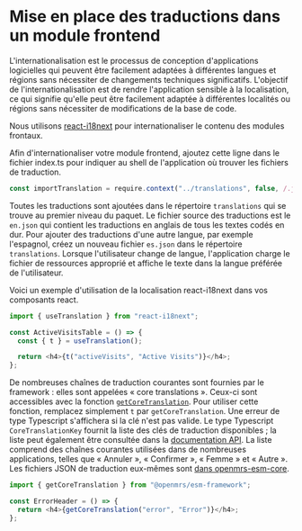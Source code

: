 # Mise en place des traductions dans un module frontend

L'internationalisation est le processus de conception d'applications logicielles qui peuvent être facilement adaptées à différentes langues et régions sans nécessiter de changements techniques significatifs. L'objectif de l'internationalisation est de rendre l'application sensible à la localisation, ce qui signifie qu'elle peut être facilement adaptée à différentes localités ou régions sans nécessiter de modifications de la base de code.

Nous utilisons [react-i18next](https://react.i18next.com/) pour internationaliser le contenu des modules frontaux.

Afin d'internationaliser votre module frontend, ajoutez cette ligne dans le fichier index.ts pour indiquer au shell de l'application où trouver les fichiers de traduction.

```ts
const importTranslation = require.context("../translations", false, /.json$/, "lazy");
```

Toutes les traductions sont ajoutées dans le répertoire `translations` qui se trouve au premier niveau du paquet. Le fichier source des traductions est le `en.json` qui contient les traductions en anglais de tous les textes codés en dur.
Pour ajouter des traductions d'une autre langue, par exemple l'espagnol, créez un nouveau fichier `es.json` dans le répertoire `translations`. Lorsque l'utilisateur change de langue, l'application charge le fichier de ressources approprié et affiche le texte dans la langue préférée de l'utilisateur.

Voici un exemple d'utilisation de la localisation react-i18next dans vos composants react.

```ts
import { useTranslation } from "react-i18next";

const ActiveVisitsTable = () => {
  const { t } = useTranslation();

  return <h4>{t("activeVisits", "Active Visits")}</h4>;
};
```

De nombreuses chaînes de traduction courantes sont fournies par le framework : elles sont appelées « core translations ». Ceux-ci sont accessibles avec la fonction [`getCoreTranslation`](https://github.com/openmrs/openmrs-esm-core/blob/main/packages/framework/esm-framework/docs/API.md#getcoretranslation). Pour utiliser cette fonction, remplacez simplement `t` par `getCoreTranslation`. Une erreur de type Typescript s'affichera si la clé n'est pas valide. Le type Typescript `CoreTranslationKey` fournit la liste des clés de traduction disponibles ; la liste peut également être consultée dans la [documentation API](https://github.com/openmrs/openmrs-esm-core/blob/main/packages/framework/esm-framework/docs/API.md#getcoretranslation). La liste comprend des chaînes courantes utilisées dans de nombreuses applications, telles que « Annuler », « Confirmer », « Femme » et « Autre ». Les fichiers JSON de traduction eux-mêmes sont [dans openmrs-esm-core](https://github.com/openmrs/openmrs-esm-core/tree/main/packages/framework/esm-translations/translations).

```ts
import { getCoreTranslation } from "@openmrs/esm-framework";

const ErrorHeader = () => {
  return <h4>{getCoreTranslation("error", "Error")}</h4>;
};
```